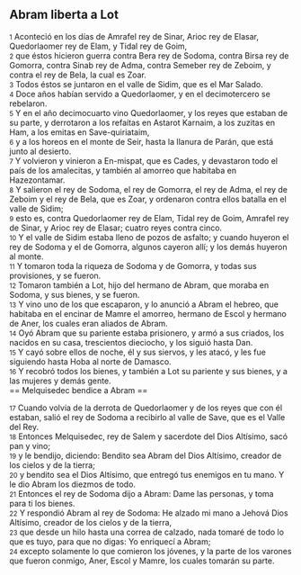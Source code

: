 == Abram liberta a Lot ==

{{anchor|1}} <small>1</small> Aconteció en los días de Amrafel rey de Sinar, Arioc rey de Elasar, Quedorlaomer rey de Elam, y Tidal rey de Goim,<br>
{{anchor|2}} <small>2</small> que éstos hicieron guerra contra Bera rey de Sodoma, contra Birsa rey de Gomorra, contra Sinab rey de Adma, contra Semeber rey de Zeboim, y contra el rey de Bela, la cual es Zoar.<br>
{{anchor|3}} <small>3</small> Todos éstos se juntaron en el valle de Sidim, que es el Mar Salado.<br>
{{anchor|4}} <small>4</small> Doce años habían servido a Quedorlaomer, y en el decimotercero se rebelaron.<br>
{{anchor|5}} <small>5</small> Y en el año decimocuarto vino Quedorlaomer, y los reyes que estaban de su parte, y derrotaron a los refaítas en Astarot Karnaim, a los zuzitas en Ham, a los emitas en Save-quiriataim,<br>
{{anchor|6}} <small>6</small> y a los horeos en el monte de Seir, hasta la llanura de Parán, que está junto al desierto.<br>
{{anchor|7}} <small>7</small> Y volvieron y vinieron a En-mispat, que es Cades, y devastaron todo el país de los amalecitas, y también al amorreo que habitaba en Hazezontamar.<br>
{{anchor|8}} <small>8</small> Y salieron el rey de Sodoma, el rey de Gomorra, el rey de Adma, el rey de Zeboim y el rey de Bela, que es Zoar, y ordenaron contra ellos batalla en el valle de Sidim;<br>
{{anchor|9}} <small>9</small> esto es, contra Quedorlaomer rey de Elam, Tidal rey de Goim, Amrafel rey de Sinar, y Arioc rey de Elasar; cuatro reyes contra cinco.<br>
{{anchor|10}} <small>10</small> Y el valle de Sidim estaba lleno de pozos de asfalto; y cuando huyeron el rey de Sodoma y el de Gomorra, algunos cayeron allí; y los demás huyeron al monte.<br>
{{anchor|11}} <small>11</small> Y tomaron toda la riqueza de Sodoma y de Gomorra, y todas sus provisiones, y se fueron.<br>
{{anchor|12}} <small>12</small> Tomaron también a Lot, hijo del hermano de Abram, que moraba en Sodoma, y sus bienes, y se fueron.<br>
{{anchor|13}} <small>13</small> Y vino uno de los que escaparon, y lo anunció a Abram el hebreo, que habitaba en el encinar de Mamre el amorreo, hermano de Escol y hermano de Aner, los cuales eran aliados de Abram.<br>
{{anchor|14}} <small>14</small> Oyó Abram que su pariente estaba prisionero, y armó a sus criados, los nacidos en su casa, trescientos dieciocho, y los siguió hasta Dan.<br>
{{anchor|15}} <small>15</small> Y cayó sobre ellos de noche, él y sus siervos, y les atacó, y les fue siguiendo hasta Hoba al norte de Damasco.<br>
{{anchor|16}} <small>16</small> Y recobró todos los bienes, y también a Lot su pariente y sus bienes, y a las mujeres y demás gente.<br>
== Melquisedec bendice a Abram ==

{{anchor|17}} <small>17</small> Cuando volvía de la derrota de Quedorlaomer y de los reyes que con él estaban, salió el rey de Sodoma a recibirlo al valle de Save, que es el Valle del Rey.<br>
{{anchor|18}} <small>18</small> Entonces Melquisedec, rey de Salem y sacerdote del Dios Altísimo, sacó pan y vino;<br>
{{anchor|19}} <small>19</small> y le bendijo, diciendo: Bendito sea Abram del Dios Altísimo, creador de los cielos y de la tierra;<br>
{{anchor|20}} <small>20</small> y bendito sea el Dios Altísimo, que entregó tus enemigos en tu mano. Y le dio Abram los diezmos de todo.<br>
{{anchor|21}} <small>21</small> Entonces el rey de Sodoma dijo a Abram: Dame las personas, y toma para ti los bienes.<br>
{{anchor|22}} <small>22</small> Y respondió Abram al rey de Sodoma: He alzado mi mano a Jehová Dios Altísimo, creador de los cielos y de la tierra,<br>
{{anchor|23}} <small>23</small> que desde un hilo hasta una correa de calzado, nada tomaré de todo lo que es tuyo, para que no digas: Yo enriquecí a Abram;<br>
{{anchor|24}} <small>24</small> excepto solamente lo que comieron los jóvenes, y la parte de los varones que fueron conmigo, Aner, Escol y Mamre, los cuales tomarán su parte.<br>

